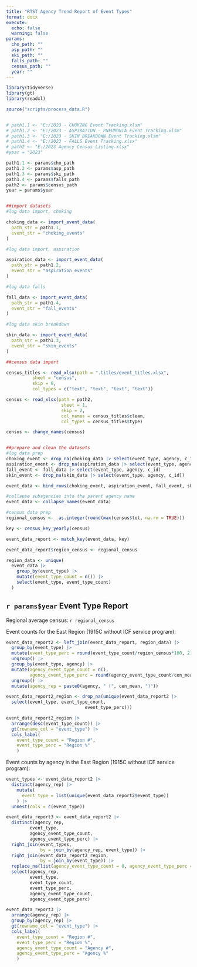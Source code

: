 ```yaml
---
title: "RTST Agency Trend Report of Event Types"
format: docx
execute: 
  echo: false
  warning: false
params:
  cho_path: ""
  asp_path: ""
  ski_path: ""
  falls_path: ""
  census_path: ""
  year: ""
---
```


```r
library(tidyverse)
library(gt)
library(readxl)

source("scripts/process_data.R")


# path1.1 <- "E:/2023 - CHOKING Event Tracking.xlsm"
# path1.2 <- "E:/2023 - ASPIRATION - PNEUMONIA Event Tracking.xlsm"
# path1.3 <- "E:/2023 - SKIN BREAKDOWN Event Tracking.xlsm"
# path1.4 <- "E:/2023 - FALLS Event Tracking.xlsx"
# path2 <- "E:/2023 Agency Census Listing.xlsx"
#year = "2023"

path1.1 <- params$cho_path
path1.2 <- params$asp_path
path1.3 <- params$ski_path
path1.4 <- params$falls_path
path2 <- params$census_path
year = params$year



```

```r

##import datasets
#log data import, choking

choking_data <- import_event_data(
  path_str = path1.1,
  event_str = "choking_events"
)

#log data import, aspiration

aspiration_data <- import_event_data(
  path_str = path1.2,
  event_str = "aspiration_events"
)

#log data falls

fall_data <- import_event_data(
  path_str = path1.4,
  event_str = "fall_events"
)

#log data skin breakdown

skin_data <- import_event_data(
  path_str = path1.3,
  event_str = "skin_events"
)

##census data import

census_titles <- read_xlsx(path = ".titles/event_titles.xlsx",
          sheet = "census",
          skip = 0,
          col_types = c("text", "text", "text", "text"))

census <- read_xlsx(path = path2,
                     sheet = 1,
                     skip = 2,
                     col_names = census_titles$clean,
                     col_types = census_titles$type)

census <- change_names(census)


##prepare and clean the datasets
#log data prep
choking_event <- drop_na(choking_data |> select(event_type, agency, c_id))
aspiration_event <- drop_na(aspiration_data |> select(event_type, agency, c_id))
fall_event <- fall_data |> select(event_type, agency, c_id)
skin_event <- drop_na(skin_data |> select(event_type, agency, c_id))

event_data <- bind_rows(choking_event, aspiration_event, fall_event, skin_event)

#collapse subagencies into the parent agency name
event_data <- collapse_names(event_data)

#census data prep
regional_census <-  as.integer(round(max(census$tot, na.rm = TRUE)))

key <- census_key_yearly(census)

event_data_report <- match_key(event_data, key)

event_data_report$region_census <- regional_census

region_data <- unique(
  event_data |> 
    group_by(event_type) |> 
    mutate(event_type_count = n()) |> 
    select(event_type, event_type_count)
  )


```

## `r params$year` Event Type Report

Regional average census: `r regional_census`

Event counts for the East Region (1915C without ICF service program):

```r

event_data_report2 <- left_join(event_data_report, region_data) |>
  group_by(event_type) |>
  mutate(event_type_perc = round(event_type_count/region_census*100, 2)) |>
  ungroup() |>
  group_by(event_type, agency) |>
  mutate(agency_event_type_count = n(),
         agency_event_type_perc = round(agency_event_type_count/cen_mean*100, 2)) |>
  ungroup() |>
  mutate(agency_rep = paste0(agency, " (", cen_mean, ")"))

event_data_report2_region <- drop_na(unique(event_data_report2 |> 
  select(event_type, event_type_count,
                              event_type_perc)))

event_data_report2_region |>
  arrange(desc(event_type_count)) |>
  gt(rowname_col = "event_type") |>
  cols_label(
    event_type_count = "Region #",
    event_type_perc = "Region %"
    )

```

Event counts by agency in the East Region (1915C without ICF service program):

```r


event_types <- event_data_report2 |> 
  distinct(agency_rep) |> 
    mutate(
      event_type = list(unique(event_data_report2$event_type))
    ) |> 
  unnest(cols = c(event_type))

event_data_report3 <- event_data_report2 |> 
  distinct(agency_rep, 
         event_type,
         agency_event_type_count,
         agency_event_type_perc) |> 
  right_join(event_types,
             by = join_by(agency_rep, event_type)) |> 
  right_join(event_data_report2_region,
             by = join_by(event_type)) |> 
  replace_na(list(agency_event_type_count = 0, agency_event_type_perc = 0)) |> 
  select(agency_rep, 
         event_type,
         event_type_count,
         event_type_perc,
         agency_event_type_count,
         agency_event_type_perc)

event_data_report3 |>
  arrange(agency_rep) |>
  group_by(agency_rep) |>
  gt(rowname_col = "event_type") |>
  cols_label(
    event_type_count = "Region #",
    event_type_perc = "Region %",
    agency_event_type_count = "Agency #",
    agency_event_type_perc = "Agency %"
    )

```

